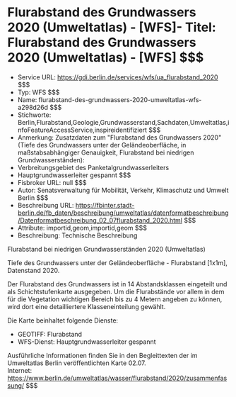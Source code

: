 # Flurabstand des Grundwassers 2020 (Umweltatlas) - [WFS]- Titel: Flurabstand des Grundwassers 2020 (Umweltatlas) - [WFS] $$$
- Service URL: https://gdi.berlin.de/services/wfs/ua_flurabstand_2020 $$$
- Typ: WFS $$$
- Name: flurabstand-des-grundwassers-2020-umweltatlas-wfs-a298d26d $$$
- Stichworte: Berlin,Flurabstand,Geologie,Grundwasserstand,Sachdaten,Umweltatlas,infoFeatureAccessService,inspireidentifiziert $$$
- Anmerkung: Zusatzdaten zum "Flurabstand des Grundwassers 2020" (Tiefe des Grundwassers unter der Geländeoberfläche, in maßstabsabhängiger Genauigkeit, Flurabstand bei niedrigen Grundwasserständen):
- Verbreitungsgebiet des Panketalgrundwasserleiters
- Hauptgrundwasserleiter gespannt $$$
- Fisbroker URL: null $$$
- Autor: Senatsverwaltung für Mobilität, Verkehr, Klimaschutz und Umwelt Berlin $$$
- Beschreibung URL: https://fbinter.stadt-berlin.de/fb_daten/beschreibung/umweltatlas/datenformatbeschreibung/Datenformatbeschreibung_02_07flurabstand_2020.html $$$
- Attribute: importid,geom,importid,geom $$$
- Beschreibung: Technische Beschreibung 

Flurabstand bei niedrigen Grundwasserständen 2020 (Umweltatlas)

Tiefe des Grundwassers unter der Geländeoberfläche - Flurabstand \[1x1m\], Datenstand 2020.  
  
Der Flurabstand des Grundwassers ist in 14 Abstandsklassen eingeteilt und als Schichtstufenkarte ausgegeben. Um die Flurabstände vor allem in dem für die Vegetation wichtigen Bereich bis zu 4 Metern angeben zu können, wird dort eine detailliertere Klasseneinteilung gewählt.   

Die Karte beinhaltet folgende Dienste: 

* GEOTIFF: Flurabstand
* WFS-Dienst: Hauptgrundwasserleiter gespannt

Ausführliche Informationen finden Sie in den Begleittexten der im Umweltatlas Berlin veröffentlichten Karte 02.07.  
Internet: https://www.berlin.de/umweltatlas/wasser/flurabstand/2020/zusammenfassung/ $$$
